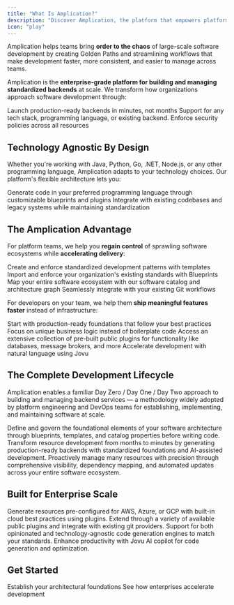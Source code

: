 ```yaml
---
title: "What Is Amplication?"
description: "Discover Amplication, the platform that empowers platform teams and developers with a Day Zero / Day One / Day Two model for building and managing backend services."
icon: "play"
---
```


Amplication helps teams bring **order to the chaos** of large-scale software development by creating Golden Paths and streamlining workflows that make development faster, more consistent, and easier to manage across teams.

Amplication is the **enterprise-grade platform for building and managing standardized backends** at scale. We transform how organizations approach software development through:

<CardGroup cols={3}>
  <Card title="20x Faster" icon="gauge-max">
    Launch production-ready backends in minutes, not months
  </Card>

  <Card title="Your Standards" icon="check-to-slot">
    Support for any tech stack, programming language, or existing backend.
  </Card>

  <Card title="100% Compliance" icon="shield-check">
    Enforce security policies across all resources
  </Card>
</CardGroup>

## Technology Agnostic By Design

Whether you're working with Java, Python, Go, .NET, Node.js, or any other programming language, Amplication adapts to your technology choices. Our platform's flexible architecture lets you:

<CardGroup cols={2}>
  <Card title="Use Any Language" icon="code">
    Generate code in your preferred programming language through customizable blueprints and plugins

  </Card>

  <Card title="Support Legacy Systems" icon="clock-rotate-left">
    Integrate with existing codebases and legacy systems while maintaining standardization


  </Card>
</CardGroup>

## The Amplication Advantage

For platform teams, we help you **regain control** of sprawling software ecosystems while **accelerating delivery**:

<CardGroup cols={2}>
  <Card title="Establish Golden Paths" icon="road" href="/day-zero/live-templates">
    Create and enforce standardized development patterns with templates
  </Card>

  <Card title="Bring Your Standards" icon="check-to-slot" href="/day-zero/blueprints">
    Import and enforce your organization's existing standards with Blueprints
  </Card>

  <Card title="Visualize Architecture" icon="diagram-project" href="/day-two/architecture-graph">
    Map your entire software ecosystem with our software catalog and architecture graph
  </Card>

  <Card title="Smart Git Sync" icon="code-branch" href="/day-zero/smart-git-sync">
    Seamlessly integrate with your existing Git workflows
  </Card>
</CardGroup>

For developers on your team, we help them **ship meaningful features faster** instead of infrastructure:

<CardGroup cols={2}>
  <Card title="Production-Ready" icon="rocket" href="/day-one/overview">
    Start with production-ready foundations that follow your best practices
  </Card>

  <Card title="Business Focus" icon="bullseye" href="/day-one/create-resource-from-blueprint">
    Focus on unique business logic instead of boilerplate code
  </Card>

  <Card title="Vast Library of Plugins" icon="book-open" href="/day-one/use-plugins">
    Access an extensive collection of pre-built public plugins for functionality like databases, message brokers, and more
  </Card>

  <Card title="AI-Powered" icon="microchip-ai" href="/day-one/jovu">
    Accelerate development with natural language using Jovu
  </Card>
</CardGroup>

## The Complete Development Lifecycle

Amplication enables a familiar Day Zero / Day One / Day Two approach to building and managing backend services — a methodology widely adopted by platform engineering and DevOps teams for establishing, implementing, and maintaining software at scale.

<Steps>
  <Step title="Day Zero: Standardize Your Foundations" icon="square-0">
    Define and govern the foundational elements of your software architecture through blueprints, templates, and catalog properties before writing code.
  </Step>

  <Step title="Day One: Accelerate Resource Creation" icon="square-1">
    Transform resource development from months to minutes by generating production-ready backends with standardized foundations and AI-assisted development.
  </Step>

  <Step title="Day Two: Maintain Operational Excellence" icon="square-2">
    Proactively manage many resources with precision through comprehensive visibility, dependency mapping, and automated updates across your entire software ecosystem.
  </Step>
</Steps>

## Built for Enterprise Scale

<AccordionGroup>
  <Accordion title="Multi-Cloud Ready" icon="clouds">
    Generate resources pre-configured for AWS, Azure, or GCP with built-in cloud best practices using plugins.
  </Accordion>

  <Accordion title="Developer Ecosystem" icon="plug">
    Extend through a variety of available public plugins and integrate with existing git providers.
  </Accordion>

  <Accordion title="Code Generation Engines" icon="file-shield">
    Support for both opinionated and technology-agnostic code generation engines to match your standards.
  </Accordion>

  <Accordion title="Accelerate with AI" icon="robot">
    Enhance productivity with Jovu AI copilot for code generation and optimization.
  </Accordion>
</AccordionGroup>

## Get Started

<CardGroup cols={2}>
  <Card title="Start with Day Zero" icon="wand-magic-sparkles" href="/day-zero/overview">
    Establish your architectural foundations
  </Card>

  <Card title="Explore Customer Stories" icon="rocket" href="https://amplication.com/customers">
    See how enterprises accelerate development
  </Card>
</CardGroup>